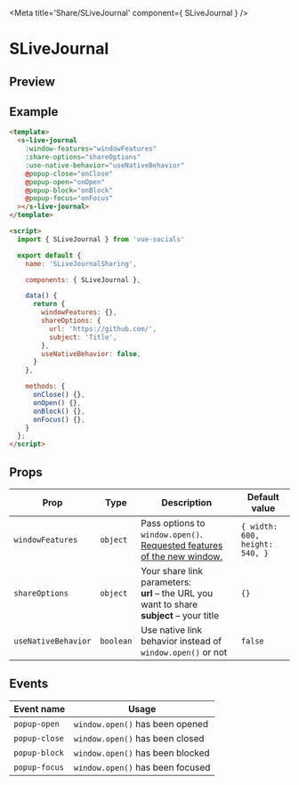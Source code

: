 
<Meta title='Share/SLiveJournal' component={ SLiveJournal } />

<style>{`
  .custom-preview .base-canvas {
    height: auto;
  }
`}</style>

# SLiveJournal

## Preview

<Preview className="custom-preview">
  <Story id='share-slivejournal--default' />
</Preview>

## Example

```html
<template>
  <s-live-journal
    :window-features="windowFeatures"
    :share-options="shareOptions"
    :use-native-behavior="useNativeBehavior"
    @popup-close="onClose"
    @popup-open="onOpen"
    @popup-block="onBlock"
    @popup-focus="onFocus"
  ></s-live-journal>
</template>

<script>
  import { SLiveJournal } from 'vue-socials'

  export default {
    name: 'SLiveJournalSharing',

    components: { SLiveJournal },

    data() {
      return {
        windowFeatures: {},
        shareOptions: {
          url: 'https://github.com/',
          subject: 'Title',
        },
        useNativeBehavior: false,
      }
    },

    methods: {
      onClose() {},
      onOpen() {},
      onBlock() {},
      onFocus() {},
    }
  };
</script>
```

## Props

| Prop | Type | Description | Default value |
| ------ | ------ | ------ | ------ |
`windowFeatures` | `object` | Pass options to `window.open()`. [Requested features of the new window.](https://developer.mozilla.org/en-US/docs/Web/API/Window/open#window_features) | `{ width: 600, height: 540, }`
`shareOptions` | `object` | Your share link parameters: <br /> **url** – the URL you want to share <br /> **subject** – your title <br /> | `{}`
`useNativeBehavior` | `boolean` | Use native link behavior instead of `window.open()` or not | `false`

## Events

| Event name | Usage |
| ------ | ------ |
`popup-open` | `window.open()` has been opened |
`popup-close` | `window.open()` has been closed |
`popup-block` | `window.open()` has been blocked |
`popup-focus` | `window.open()` has been focused |

